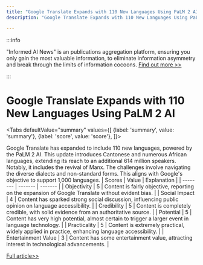 ```yaml
---
title: "Google Translate Expands with 110 New Languages Using PaLM 2 AI"
description: "Google Translate Expands with 110 New Languages Using PaLM 2 AI"

---
```



:::info

"Informed AI News" is an publications aggregation platform, ensuring you only gain the most valuable information, to eliminate information asymmetry and break through the limits of information cocoons.  [Find out more >>](/)

:::

# Google Translate Expands with 110 New Languages Using PaLM 2 AI


<Tabs
	defaultValue="summary"
	values={[
	{label: 'summary', value: 'summary'},
	{label: 'score', value: 'score'},
]}>
<TabItem value="summary">


Google Translate has expanded to include 110 new languages, powered by the PaLM 2 AI. This update introduces Cantonese and numerous African languages, extending its reach to an additional 614 million speakers. Notably, it includes the revival of Manx. The challenges involve navigating the diverse dialects and non-standard forms. This aligns with Google's objective to support 1,000 languages.
</TabItem>
<TabItem value="score">
	| Scores     | Value   | Explanation |
	| -------- | ------- | ------- |
	| Objectivity  | 5    | Content is fairly objective, reporting on the expansion of Google Translate without evident bias.    |
	| Social Impact | 4     | Content has sparked strong social discussion, influencing public opinion on language accessibility.    |
	| Credibility    | 5    | Content is completely credible, with solid evidence from an authoritative source.    |
	| Potential    | 5    | Content has very high potential, almost certain to trigger a larger event in language technology.    |
	| Practicality    | 5    | Content is extremely practical, widely applied in practice, enhancing language accessibility.    |
	| Entertainment Value    | 3    | Content has some entertainment value, attracting interest in technological advancements.    |
</TabItem>
</Tabs>

[Full article>>](https://tech.slashdot.org/story/24/06/27/1532230/google-translate-adds-110-languages-in-ai-powered-expansion?utm_source=rss1.0mainlinkanon&utm_medium=feed)
